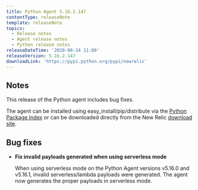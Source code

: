 ```yaml
---
title: Python Agent 5.16.2.147
contentType: releaseNote
template: releaseNote
topics:
  - Release notes
  - Agent release notes
  - Python release notes
releaseDateTime: '2020-08-24 11:00'
releaseVersion: 5.16.2.147
downloadLink: 'https://pypi.python.org/pypi/newrelic'
---
```


## Notes

This release of the Python agent includes bug fixes.

The agent can be installed using easy_install/pip/distribute via the [Python Package Index](https://pypi.python.org/pypi/newrelic) or can be downloaded directly from the New Relic [download site](http://download.newrelic.com/python_agent/release).

## Bug fixes

* **Fix invalid payloads generated when using serverless mode**

  When using serverless mode on the Python Agent versions v5.16.0 and v5.16.1, invalid serverless/lambda payloads were generated. The agent now generates the proper payloads in serverless mode.
